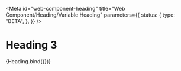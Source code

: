 <!-- @license CC0-1.0 -->


<Meta
  id="web-component-heading"
  title="Web Component/Heading/Variable Heading"
  parameters={{
    status: {
      type: "BETA",
    },
  }}
/>

# Heading 3

<Canvas>
  <Story
    name="level 3"
    args={{
      level: 3,
      textContent: "The Quick Brown Fox Jumps Over The Lazy Dog",
    }}
  >
    {Heading.bind({})}
  </Story>
</Canvas>
